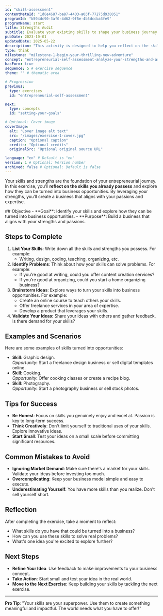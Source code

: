 ```yaml
---
id: "skill-assessment" 
contentMetaId: "1d6e4687-ba87-4403-a03f-77275d930051" 
programId: "b594dc90-3af0-4d62-9f5e-4b5dccba3fe9" 
programName: start
title: Strengths Audit
subtitle: Evaluate your existing skills to shape your business journey.
pubDate: 2023-10-01 
updatedDate: 2025-05-22 
description: "This activity is designed to help you reflect on the skills and strengths you already possess from your education, training and experience."
type: think
milestone: "milestone-1-begin-your-thrilling-new-adventure" 
concept: "entrepreneurial-self-assessment-analyze-your-strengths-and-areas-to-improve" 
hasForm: true
sequence: 5 # exercise sequence
theme: "" # thematic area

# Progression
previous:
  type: exercises				 
  id: "entrepreneurial-self-assessment" 

next:
  type: concepts			
  id: "setting-your-goals" 

# Optional: Cover image
coverImage:
  alt: "Cover image alt text"
  src: "/images/exercise-1-cover.jpg" 
  caption: "Optional caption"
  credits: "Optional credits"
  originalSrc: "Optional original source URL"

language: "en" # Default is "en"
version: 1 # Optional: Version number
archived: false # Optional: Default is false
---
```




Your skills and strengths are the foundation of your entrepreneurial journey. In this exercise, you'll **reflect on the skills you already possess** and explore how they can be turned into business opportunities. By leveraging your strengths, you'll create a business that aligns with your passions and expertise.

<ContentModal client:load buttonText="Read Instructions">
## Objective
- **Goal**: Identify your skills and explore how they can be turned into business opportunities.
- **Purpose**: Build a business that aligns with your strengths and passions.

## Steps to Complete
1. **List Your Skills**: Write down all the skills and strengths you possess. For example:
   - Writing, design, coding, teaching, organizing, etc.
2. **Identify Problems**: Think about how your skills can solve problems. For example:
   - If you're good at writing, could you offer content creation services?
   - If you're good at organizing, could you start a home organizing business?
3. **Brainstorm Ideas**: Explore ways to turn your skills into business opportunities. For example:
   - Create an online course to teach others your skills.
   - Offer freelance services in your area of expertise.
   - Develop a product that leverages your skills.
4. **Validate Your Ideas**: Share your ideas with others and gather feedback. Is there demand for your skills?

## Examples and Scenarios
Here are some examples of skills turned into opportunities:
- **Skill**: Graphic design.  
  *Opportunity*: Start a freelance design business or sell digital templates online.
- **Skill**: Cooking.  
  *Opportunity*: Offer cooking classes or create a recipe blog.
- **Skill**: Photography.  
  *Opportunity*: Start a photography business or sell stock photos.

## Tips for Success
- **Be Honest**: Focus on skills you genuinely enjoy and excel at. Passion is key to long-term success.
- **Think Creatively**: Don't limit yourself to traditional uses of your skills. Explore innovative ideas.
- **Start Small**: Test your ideas on a small scale before committing significant resources.

## Common Mistakes to Avoid
- **Ignoring Market Demand**: Make sure there's a market for your skills. Validate your ideas before investing too much.
- **Overcomplicating**: Keep your business model simple and easy to execute.
- **Underestimating Yourself**: You have more skills than you realize. Don't sell yourself short.

## Reflection
After completing the exercise, take a moment to reflect:
- What skills do you have that could be turned into a business?
- How can you use these skills to solve real problems?
- What's one idea you're excited to explore further?

## Next Steps
- **Refine Your Idea**: Use feedback to make improvements to your business concept.
- **Take Action**: Start small and test your idea in the real world.
- **Move to the Next Exercise**: Keep building your skills by tackling the next exercise.

---

**Pro Tip**: "Your skills are your superpower. Use them to create something meaningful and impactful. The world needs what you have to offer!"
</ContentModal>

<SkillForm contentMetaId="1d6e4687-ba87-4403-a03f-77275d930051" client:load />
